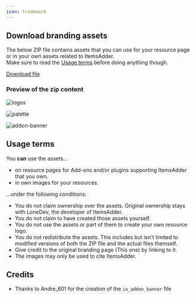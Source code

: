 ```yaml
---
icon: trademark
---
```


## Download branding assets

The below ZIP file contains assets that you can use for your resource page or in your own assets related to ItemsAdder.\
Make sure to read the [Usage terms](branding.md#usage-terms) before doing anything though.


[Download file](assets/files/itemsadder_branding.zip)


### Preview of the zip content

![logos](</assets/images/image (142).png>)

![palette](../.gitbook/assets/color_palette.jpg)

![addon-banner](assets/images/ia_addon_banner.png)

## Usage terms

You **can** use the assets...

* on resource pages for Add-ons and/or plugins supporting ItemsAdder that you own.
* in own images for your resources.

...under the following conditions:

* You do not claim ownership over the assets. Original ownership stays with LoneDev, the developer of ItemsAdder.
* You do not claim to have created those assets yourself.
* You do not use the assets or part of them to create your own resource logo.
* You do not redistribute the assets. This includes but isn't limited to modified versions of both the ZIP file and the actual files themself.
* Give credit to the original branding page (This one) by linking to it.
* The images may only be used to cite ItemsAdder.

## Credits

* Thanks to Andre\_601 for the creation of the `ia_addon_banner` file
